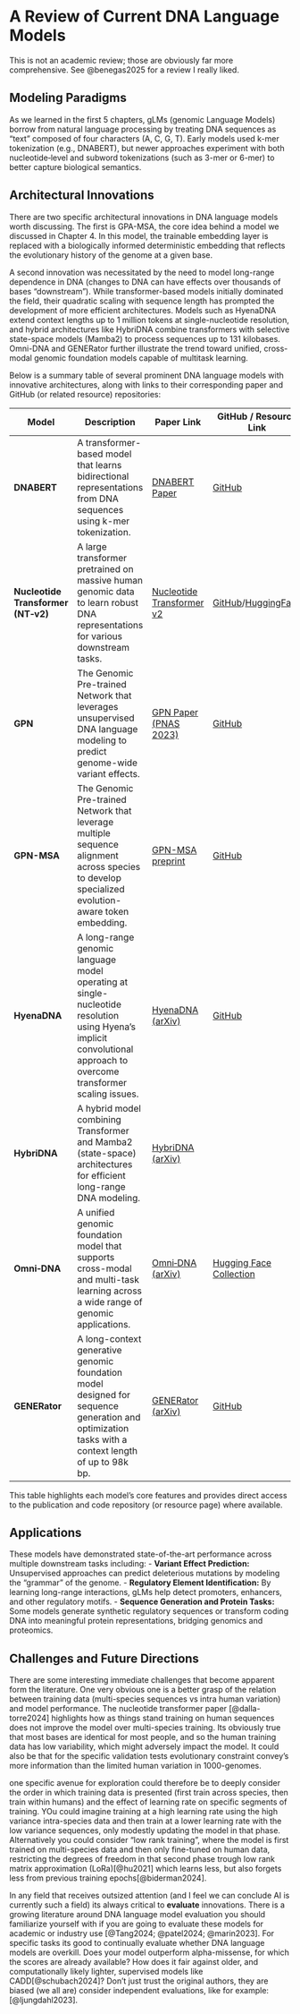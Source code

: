 # A Review of Current DNA Language Models {#sec-DNAreview}

This is not an academic review; those are obviously far more comprehensive. See @benegas2025 for a review I really liked.

## Modeling Paradigms

As we learned in the first 5 chapters, gLMs (genomic Language Models) borrow from natural language processing by treating DNA sequences as “text” composed of four characters (A, C, G, T). Early models used k-mer tokenization (e.g., DNABERT), but newer approaches experiment with both nucleotide‐level and subword tokenizations (such as 3-mer or 6-mer) to better capture biological semantics.

## Architectural Innovations

There are two specific architectural innovations in DNA language models worth discussing. The first is GPA-MSA, the core idea behind a model we discussed in Chapter 4. In this model, the trainable embedding layer is replaced with a biologically informed deterministic embedding that reflects the evolutionary history of the genome at a given base.

A second innovation was necessitated by the need to model long-range dependence in DNA (changes to DNA can have effects over thousands of bases "downstream"). While transformer-based models initially dominated the field, their quadratic scaling with sequence length has prompted the development of more efficient architectures. Models such as HyenaDNA extend context lengths up to 1 million tokens at single-nucleotide resolution, and hybrid architectures like HybriDNA combine transformers with selective state-space models (Mamba2) to process sequences up to 131 kilobases. Omni-DNA and GENERator further illustrate the trend toward unified, cross-modal genomic foundation models capable of multitask learning.

Below is a summary table of several prominent DNA language models with innovative architectures, along with links to their corresponding paper and GitHub (or related resource) repositories:

| Model | Description | Paper Link | GitHub / Resource Link |
|------------------|--------------------|------------------|------------------|
| **DNABERT** | A transformer-based model that learns bidirectional representations from DNA sequences using k-mer tokenization. | [DNABERT Paper](https://doi.org/10.1093/bioinformatics/btab083) | [GitHub](https://github.com/jerryji1993/DNABERT) |
| **Nucleotide Transformer (NT‑v2)** | A large transformer pretrained on massive human genomic data to learn robust DNA representations for various downstream tasks. | [Nucleotide Transformer v2](https://doi.org/10.1038/s41592-024-02523-z) | [GitHub](https://github.com/instadeepai/nucleotide-transformer)/[HuggingFace](https://huggingface.co/collections/InstaDeepAI/nucleotide-transformer-65099cdde13ff96230f2e592) |
| **GPN** | The Genomic Pre-trained Network that leverages unsupervised DNA language modeling to predict genome-wide variant effects. | [GPN Paper (PNAS 2023)](https://doi.org/10.1073/pnas.2311219120) | [GitHub](https://github.com/songlab-cal/gpn) |
| **GPN-MSA** | The Genomic Pre-trained Network that leverage multiple sequence alignment across species to develop specialized evolution-aware token embedding. | [GPN-MSA preprint](https://pubmed.ncbi.nlm.nih.gov/37873118/) | [GitHub](https://github.com/songlab-cal/gpn) |
| **HyenaDNA** | A long-range genomic language model operating at single-nucleotide resolution using Hyena’s implicit convolutional approach to overcome transformer scaling issues. | [HyenaDNA (arXiv)](https://arxiv.org/abs/2306.15794) | [GitHub](https://github.com/HazyResearch/hyena-dna) |
| **HybriDNA** | A hybrid model combining Transformer and Mamba2 (state-space) architectures for efficient long-range DNA modeling. | [HybriDNA (arXiv)](https://arxiv.org/abs/2502.10807) |  |
| **Omni‑DNA** | A unified genomic foundation model that supports cross-modal and multi-task learning across a wide range of genomic applications. | [Omni‑DNA (arXiv)](https://arxiv.org/abs/2502.03499) | [Hugging Face Collection](https://huggingface.co/collections/zehui127) |
| **GENERator** | A long-context generative genomic foundation model designed for sequence generation and optimization tasks with a context length of up to 98k bp. | [GENERator (arXiv)](https://arxiv.org/abs/2502.07272) | [GitHub](https://github.com/GenerTeam/GENERator) |

This table highlights each model’s core features and provides direct access to the publication and code repository (or resource page) where available.

## Applications

These models have demonstrated state-of-the-art performance across multiple downstream tasks including: - **Variant Effect Prediction:** Unsupervised approaches can predict deleterious mutations by modeling the “grammar” of the genome. - **Regulatory Element Identification:** By learning long-range interactions, gLMs help detect promoters, enhancers, and other regulatory motifs. - **Sequence Generation and Protein Tasks:** Some models generate synthetic regulatory sequences or transform coding DNA into meaningful protein representations, bridging genomics and proteomics.

## Challenges and Future Directions

There are some interesting immediate challenges that become apparent form the literature. One very obvious one is a better grasp of the relation between training data (multi-species sequences vs intra human variation) and model performance. The nucleotide transformer paper [@dalla-torre2024] highlights how as things stand training on human sequences does not improve the model over multi-species training. Its obviously true that most bases are identical for most people, and so the human training data has low variability, which might adversely impact the model. It could also be that for the specific validation tests evolutionary constraint convey's more information than the limited human variation in 1000-genomes.

one specific avenue for exploration could therefore be to deeply consider the order in which training data is presented (first train across species, then train within humans) and the effect of learning rate on specific segments of training. YOu could imagine training at a high learning rate using the high variance intra-species data and then train at a lower learning rate with the low variance sequences, only modestly updating the model in that phase. Alternatively you could consider "low rank training", where the model is first trained on multi-species data and then only fine-tuned on human data, restricting the degrees of freedom in that second phase trough low rank matrix approximation (LoRa)[@hu2021] which learns less, but also forgets less from previous training epochs[@biderman2024].

In any field that receives outsized attention (and I feel we can conclude AI is currently such a field) its always critical to **evaluate** innovations. There is a growing literature around DNA language model evaluation you should familiarize yourself with if you are going to evaluate these models for academic or industry use [@Tang2024; @patel2024; @marin2023]. For specific tasks its good to continually evaluate whether DNA language models are overkill. Does your model outperform alpha-missense, for which the scores are already available? How does it fair against older, and computationally likely lighter, supervised models like CADD[@schubach2024]? Don't just trust the original authors, they are biased (we all are) consider independent evaluations, like for example: [@ljungdahl2023]. 